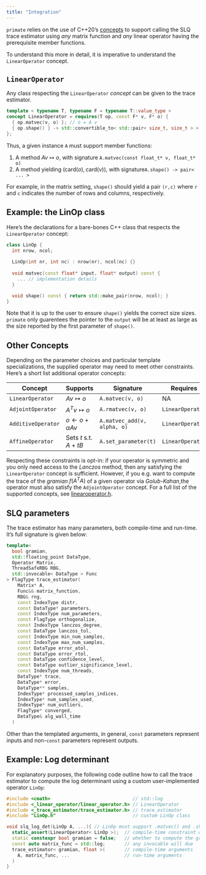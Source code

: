 ```yaml
---
title: "Integration"
---
```


`primate` relies on the use of C++20's [concepts](https://en.cppreference.com/w/cpp/language/constraints) to support calling the SLQ trace estimator using _any_ matrix function and _any_ linear operator having the prerequisite member functions. 

To understand this more in detail, it is imperative to understand the `LinearOperator` concept.

## `LinearOperator`

Any class respecting the `LinearOperator` _concept_ can be given to the trace estimator. 

```cpp
template < typename T, typename F = typename T::value_type >
concept LinearOperator = requires(T op, const F* v, F* o) {
  { op.matvec(v, o) }; // o = A v
  { op.shape() } -> std::convertible_to< std::pair< size_t, size_t > >;
};
```

Thus, a given instance `A` must support member functions: 

1. A method $Av \mapsto o$, with signature `A.matvec(const float_t* v, float_t* o)` 
2. A method yielding $(\mathrm{card}(o), \mathrm{card}(v))$, with signature`A.shape() -> pair< ... >`

For example, in the matrix setting, `shape()` should yield a pair `(r,c)` where `r` and `c` indicates the number of rows and columns, respectively.

## Example: the LinOp class 

Here's the declarations for a bare-bones C++ class that respects the `LinearOperator` concept: 

```cpp
class LinOp {
  int nrow, ncol;
  
  LinOp(int nr, int nc) : nrow(nr), ncol(nc) {}
  
  void matvec(const float* input, float* output) const {
    ... // implementation details 
  }

  void shape() const { return std::make_pair(nrow, ncol); }
}
```

Note that it is up to the user to ensure `shape()` yields the correct size sizes. `primate` only guarentees the pointer to the `output` will be at least as large as the size reported by the first parameter of `shape()`. 

## Other Concepts

Depending on the parameter choices and particular template specializations, the supplied operator may need to meet other constraints. Here's a short list additional operator concepts:


| Concept                   | Supports     | Signature           | Requires |
|---------------------------|-------------------------|------------------------------|------------------------|
| `LinearOperator`          | $A v \mapsto o$           | `A.matvec(v, o)`            | NA                     |
| `AdjointOperator`         | $A^T v \mapsto o$         | `A.rmatvec(v, o)`           | `LinearOperator` |
| `AdditiveOperator`        | $o \gets o + \alpha Av$ | `A.matvec_add(v, alpha, o)` | `LinearOperator` |
| `AffineOperator`          | Sets $t$ s.t. $A + tB$  | `A.set_parameter(t)`        | `LinearOperator` |

Respecting these constraints is opt-in: if your operator is symmetric and you only need access to the _Lanczos_ method, then any satisfying the `LinearOperator` concept is sufficient. However, if you e.g. want to compute the trace of the _gramian_ $f(A^T A)$ of a given operator via _Golub-Kahan_,the operator must also satisfy the `AdjointOperator` concept. For a full list of the supported concepts, see [linearoperator.h]().

## SLQ parameters

The trace estimator has many parameters, both compile-time and run-time. It's full signature is given below: 

```cpp
template< 
  bool gramian, 
  std::floating_point DataType, 
  Operator Matrix, 
  ThreadSafeRBG RBG, 
  std::invocable< DataType > Func 
> FlagType trace_estimator(
    Matrix* A,
    Func&& matrix_function,
    RBG& rng,
    const IndexType distr,
    const DataType* parameters,
    const IndexType num_parameters,
    const FlagType orthogonalize,
    const IndexType lanczos_degree,
    const DataType lanczos_tol,
    const IndexType min_num_samples,
    const IndexType max_num_samples,
    const DataType error_atol,
    const DataType error_rtol,
    const DataType confidence_level,
    const DataType outlier_significance_level,
    const IndexType num_threads,
    DataType* trace,
    DataType* error,
    DataType** samples,
    IndexType* processed_samples_indices,
    IndexType* num_samples_used,
    IndexType* num_outliers,
    FlagType* converged,
    DataType& alg_wall_time
  )
```

Other than the templated arguments, in general, `const` parameters represent inputs and non-`const` parameters represent outputs. 


## Example: Log determinant

For explanatory purposes, the following code outline how to call the trace estimator to compute the log determinant using a custom user-implemented operator `LinOp`: 

```cpp
#include <cmath>                              // std::log
#include <_linear_operator/linear_operator.h> // LinearOperator
#include <_trace_estimator/trace_estimator.h> // trace_estimator
#include "LinOp.h"                            // custom LinOp class

void slq_log_det(LinOp A, ...){ // LinOp must support .matvec() and .shape()
  static_assert(LinearOperator< LinOp >);  // compile-time constraint check
  static constexpr bool gramian = false;   // whether to compute the gramian
  const auto matrix_func = std::log;       // any invocable will due
  trace_estimator< gramian, float >(       // compile-time arguments
    A, matrix_func, ...                    // run-time arguments 
  ) 
}
```

<!-- The parameters to the function can effectively be grouped as follows: 

#### Inputs 

Base 
Affine parameters: `parameters`, `num_parameters` -->


